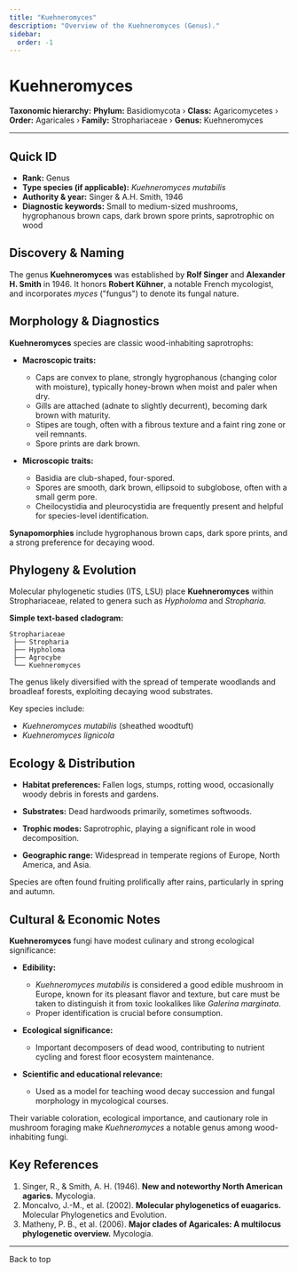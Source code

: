```yaml
---
title: "Kuehneromyces"
description: "Overview of the Kuehneromyces (Genus)."
sidebar:
  order: -1
---
```



# Kuehneromyces <Badge variant="note" text="Genus" />

**Taxonomic hierarchy:** **Phylum:** Basidiomycota › **Class:** Agaricomycetes › **Order:** Agaricales › **Family:** Strophariaceae › **Genus:** Kuehneromyces

---

## Quick ID
* **Rank:** Genus  
* **Type species (if applicable):** _Kuehneromyces mutabilis_  
* **Authority & year:** Singer & A.H. Smith, 1946  
* **Diagnostic keywords:** Small to medium-sized mushrooms, hygrophanous brown caps, dark brown spore prints, saprotrophic on wood  

## Discovery & Naming
The genus **Kuehneromyces** was established by **Rolf Singer** and **Alexander H. Smith** in 1946. It honors **Robert Kühner**, a notable French mycologist, and incorporates _myces_ ("fungus") to denote its fungal nature.

## Morphology & Diagnostics
**Kuehneromyces** species are classic wood-inhabiting saprotrophs:

- **Macroscopic traits:**
  - Caps are convex to plane, strongly hygrophanous (changing color with moisture), typically honey-brown when moist and paler when dry.
  - Gills are attached (adnate to slightly decurrent), becoming dark brown with maturity.
  - Stipes are tough, often with a fibrous texture and a faint ring zone or veil remnants.
  - Spore prints are dark brown.

- **Microscopic traits:**
  - Basidia are club-shaped, four-spored.
  - Spores are smooth, dark brown, ellipsoid to subglobose, often with a small germ pore.
  - Cheilocystidia and pleurocystidia are frequently present and helpful for species-level identification.

**Synapomorphies** include hygrophanous brown caps, dark spore prints, and a strong preference for decaying wood.

## Phylogeny & Evolution
Molecular phylogenetic studies (ITS, LSU) place **Kuehneromyces** within Strophariaceae, related to genera such as _Hypholoma_ and _Stropharia_.

**Simple text-based cladogram:**
```
Strophariaceae
 ├── Stropharia
 ├── Hypholoma
 ├── Agrocybe
 └── Kuehneromyces
```
The genus likely diversified with the spread of temperate woodlands and broadleaf forests, exploiting decaying wood substrates.

Key species include:

- _Kuehneromyces mutabilis_ (sheathed woodtuft)
- _Kuehneromyces lignicola_

## Ecology & Distribution
- **Habitat preferences:** Fallen logs, stumps, rotting wood, occasionally woody debris in forests and gardens.
- **Substrates:** Dead hardwoods primarily, sometimes softwoods.
- **Trophic modes:** Saprotrophic, playing a significant role in wood decomposition.

- **Geographic range:** Widespread in temperate regions of Europe, North America, and Asia.

Species are often found fruiting prolifically after rains, particularly in spring and autumn.

## Cultural & Economic Notes
**Kuehneromyces** fungi have modest culinary and strong ecological significance:

- **Edibility:**
  - _Kuehneromyces mutabilis_ is considered a good edible mushroom in Europe, known for its pleasant flavor and texture, but care must be taken to distinguish it from toxic lookalikes like _Galerina marginata_.
  - Proper identification is crucial before consumption.

- **Ecological significance:**
  - Important decomposers of dead wood, contributing to nutrient cycling and forest floor ecosystem maintenance.

- **Scientific and educational relevance:**
  - Used as a model for teaching wood decay succession and fungal morphology in mycological courses.

Their variable coloration, ecological importance, and cautionary role in mushroom foraging make _Kuehneromyces_ a notable genus among wood-inhabiting fungi.

## Key References
1. Singer, R., & Smith, A. H. (1946). **New and noteworthy North American agarics.** Mycologia.  
2. Moncalvo, J.-M., et al. (2002). **Molecular phylogenetics of euagarics.** Molecular Phylogenetics and Evolution.  
3. Matheny, P. B., et al. (2006). **Major clades of Agaricales: A multilocus phylogenetic overview.** Mycologia.  

---

<LinkButton href="#top" variant="minimal" icon="arrow-up">
  Back to top
</LinkButton>
